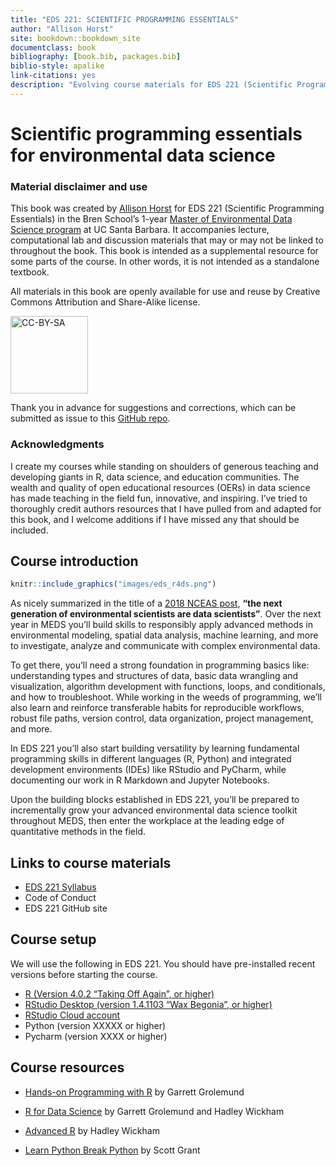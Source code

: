 ```yaml
---
title: "EDS 221: SCIENTIFIC PROGRAMMING ESSENTIALS"
author: "Allison Horst"
site: bookdown::bookdown_site
documentclass: book
bibliography: [book.bib, packages.bib]
biblio-style: apalike
link-citations: yes
description: "Evolving course materials for EDS 221 (Scientific Programming Essentials)."
---
```


# Scientific programming essentials for environmental data science

### Material disclaimer and use {.unnumbered}

This book was created by [Allison Horst](www.allisonhorst.com) for EDS 221 (Scientific Programming Essentials) in the Bren School's 1-year [Master of Environmental Data Science program](https://bren.ucsb.edu/masters-programs/master-environmental-data-science) at UC Santa Barbara. It accompanies lecture, computational lab and discussion materials that may or may not be linked to throughout the book. This book is intended as a supplemental resource for some parts of the course. In other words, it is not intended as a standalone textbook.

All materials in this book are openly available for use and reuse by Creative Commons Attribution and Share-Alike license.

[![](images/cc_by_sa.png "CC-BY-SA"){width="124"}](https://creativecommons.org/licenses/)

Thank you in advance for suggestions and corrections, which can be submitted as issue to this [GitHub repo](https://github.com/allisonhorst/eds-221).

### Acknowledgments {.unnumbered}

I create my courses while standing on shoulders of generous teaching and developing giants in R, data science, and education communities. The wealth and quality of open educational resources (OERs) in data science has made teaching in the field fun, innovative, and inspiring. I've tried to thoroughly credit authors resources that I have pulled from and adapted for this book, and I welcome additions if I have missed any that should be included.

## Course introduction

```r
knitr::include_graphics("images/eds_r4ds.png")  
```

As nicely summarized in the title of a [2018 NCEAS post](https://www.nceas.ucsb.edu/news/next-generation-environmental-scientists-are-data-scientists), **"the next generation of environmental scientists are data scientists"**. Over the next year in MEDS you'll build skills to responsibly apply advanced methods in environmental modeling, spatial data analysis, machine learning, and more to investigate, analyze and communicate with complex environmental data.

To get there, you'll need a strong foundation in programming basics like: understanding types and structures of data, basic data wrangling and visualization, algorithm development with functions, loops, and conditionals, and how to troubleshoot. While working in the weeds of programming, we'll also learn and reinforce transferable habits for reproducible workflows, robust file paths, version control, data organization, project management, and more.

In EDS 221 you'll also start building versatility by learning fundamental programming skills in different languages (R, Python) and integrated development environments (IDEs) like RStudio and PyCharm, while documenting our work in R Markdown and Jupyter Notebooks.

Upon the building blocks established in EDS 221, you'll be prepared to incrementally grow your advanced environmental data science toolkit throughout MEDS, then enter the workplace at the leading edge of quantitative methods in the field.

## Links to course materials

-   [EDS 221 Syllabus](https://docs.google.com/document/d/1OGbc6U3STKdsThUKd9Nj5UgzeB7djgM130ku1UUH1gU/edit?usp=sharing)
-   Code of Conduct
-   EDS 221 GitHub site

## Course setup

We will use the following in EDS 221. You should have pre-installed recent versions before starting the course.

-   [R (Version 4.0.2 "Taking Off Again", or higher)](https://www.r-project.org/)
-   [RStudio Desktop (version 1.4.1103 "Wax Begonia", or higher)](https://rstudio.com/products/rstudio/)
-   [RStudio Cloud account](https://rstudio.cloud/)
-   Python (version XXXXX or higher)
-   Pycharm (version XXXX or higher)

## Course resources

-   [Hands-on Programming with R](https://rstudio-education.github.io/hopr/) by Garrett Grolemund

-   [R for Data Science](https://r4ds.had.co.nz/) by Garrett Grolemund and Hadley Wickham

-   [Advanced R](https://adv-r.hadley.nz/) by Hadley Wickham

-   [Learn Python Break Python](https://learnpythonbreakpython.com/) by Scott Grant
